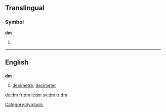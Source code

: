 {{see|DM|.dm}}
{{wikipedia}}
==Translingual==

===Symbol===
'''dm'''

# {{SI-unit-2|deci|meter|metre|[[length]]}}

----

==English==

==={{abbreviation}}===
'''dm'''

# [[decimetre]], [[decimeter]]




[[Category:Symbols]]

[[de:dm]]
[[fr:dm]]
[[it:dm]]
[[sv:dm]]
[[tr:dm]]